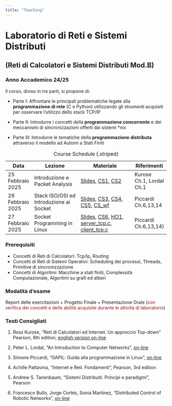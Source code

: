 ```yaml
---
title: "Teaching"
---
```


# Laboratorio di Reti e Sistemi Distributi 

## (Reti di Calcolatori e Sistemi Distributi Mod.B)

### Anno Accademico 24/25

Il corso, diviso in tre parti, si propone di:

* Parte I: Affrontare le principali problematiche legate alla **programmazione di rete** (C e Python) utilizzando gli strumenti acquisiti per osservare l'utilizzo dello stack TCP/IP

* Parte II: Introdurre i concetti della **programmazione concorrente** e dei meccanismi di sincronizzazioni offerti dai sistemi *nix

* Parte III: Introdurre le tematiche della **programmazione distributa** attraverso il modello ad Automi a Stati Finiti

| Data             | Lezione                          | Materiale                                | Riferimenti   |
|------------------|----------------------------------|------------------------------------------|---------------|
| 25 Febbraio 2025 | Introduzione e Packet Analysis   | [Slides](../documents/labresid_1.pdf), [CS1](../documents/cs1.pdf), [CS2](../documents/cs2.pdf) | Kurose Ch.1, Lordal Ch.1              |
| 26 Febbraio 2025 | Stack ISO/OSI ed Introduzione ai Socket | [Slides](../documents/labresid_2.pdf), [CS3](../documents/cs3.pdf), [CS4](../documents/cs4.pdf), [CS5](../documents/cs5.pdf), [CS_wf](../documents/cs_wf.pdf) | Piccardi Ch.6,13,14 |
| 27 Febbraio 2025 | Socket Programming in Linux      | [Slides](../documents/labresid_3.pdf), [CS6](../document/cs_socket.pdf), [HO1](../documents/ho1.pdf), [server_tcp.c](../src/server_tcp.c), [client_tcp.c](../src/client_tcp.c) | Piccardi Ch.6,13,14) |

: Course Schedule {.striped}

### Prerequisiti
- Concetti di Reti di Calcolatori: Tcp/Ip, Routing
- Concetti di Reti di Sistemi Operativi: Scheduling dei processi, Threads, Primitive di sincronizzazione
- Concetti di Algoritmi: Macchine a stati finiti, Complessità Computazionale, Algoritmi su grafi ed alberi

### Modalità d'esame
Report delle esercitazioni + Progetto Finale + Presentazione Orale (<span style="color:#9b111e">con verifica dei concetti e delle abilità acquisite durante le attività di laboratorio</span>)

### Testi Consigliati


1. Ross Kurose, "Reti di Calcolatori ed Internet. Un approccio Top-down" Pearson, 8th edition, [english version on-line](https://www.ucg.ac.me/skladiste/blog_44233/objava_64433/fajlovi/Computer%20Networking%20_%20A%20Top%20Down%20Approach,%207th,%20converted.pdf)

2. Peter L. Lordal, "An Introduction to Computer Networks", [on-line](https://intronetworks.cs.luc.edu/current2/html/index.html)

3. Simone Piccardi, "GAPIL: Guida alla programmazione in Linux", [on-line](https://gapil.gnulinux.it/fileshare/gapil.pdf)

4. Achille Pattavina, "Internet e Reti. Fondamenti", Pearson, 3rd edition

5. Andrew S. Tanenbaum, "Sistemi Distribuiti. Principi e paradigmi", Pearson

6. Francesco Bullo, Jorge Cortés, Sonia Martinez, "Distributed Control of Robotic Networks", [on-line](https://fbullo.github.io/dcrn/pdfs/DCRN-BulloCortesMartinez-10mar09.pdf)






